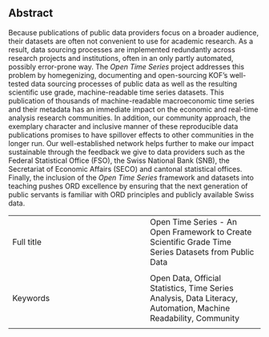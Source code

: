 ## Abstract {.unnumbered}

Because publications of public data providers focus on a broader audience, their datasets are often not convenient to use for academic research. 
As a result, data sourcing processes are implemented redundantly across research projects and institutions, often in an only partly automated, possibly error-prone way. 
The *Open Time Series* project addresses this problem by homegenizing, documenting and open-sourcing KOF's well-tested data sourcing processes of public data as well as the resulting scientific use grade, machine-readable time series datasets. 
This publication of thousands of machine-readable macroeconomic time series and their metadata has an immediate impact on the economic and real-time analysis research communities.
In addition, our community approach, the exemplary character and inclusive manner of these reproducible data publications promises to have spillover effects to other communities in the longer run. 
Our well-established network helps further to make our impact sustainable through the feedback we give to data providers such as the Federal Statistical Office (FSO), the Swiss National Bank (SNB), the Secretariat of Economic Affairs (SECO) and cantonal statistical offices. 
Finally, the inclusion of the *Open Time Series* framework and datasets into teaching pushes ORD excellence by ensuring that the next generation of public servants is familiar with ORD principles and publicly available Swiss data.





|  |  |
|:-----|:----|
|   Full title  |  Open Time Series - An Open Framework to Create Scientific Grade Time Series Datasets from Public Data
  |
|  Keywords |  Open Data, Official Statistics, Time Series Analysis, Data Literacy, Automation, Machine Readability, Community
 |

